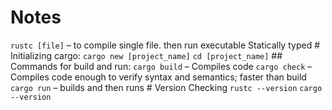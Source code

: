 # Notes
`rustc [file]` -- to compile single file. then run executable
Statically typed
# Initializing cargo: 
`cargo new [project_name]`
`cd [project_name]`
## Commands for build and run: 
`cargo build` -- Compiles code
`cargo check` -- Compiles code enough to verify syntax and semantics; faster than build
`cargo run` -- builds and then runs
# Version Checking
`rustc --version`
`cargo --version`